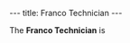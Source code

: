 ---
title: Franco Technician
---

{{Infobox Enemy
 |image=Franco Technician.jpg
 |race=franco
 |gender=male
 |size=average
 |lba1=
 |lba2=yes
 |alignment=emperor
 |occupation=
 |requires=
 |melee=
 |ranged=yes
 |magic=
 |explosive=
 |range=
 |speed=
 |damage=
 |rate=
 |reaction=
 |recovery=
}}

The '''Franco Technician''' is
{{stub}}